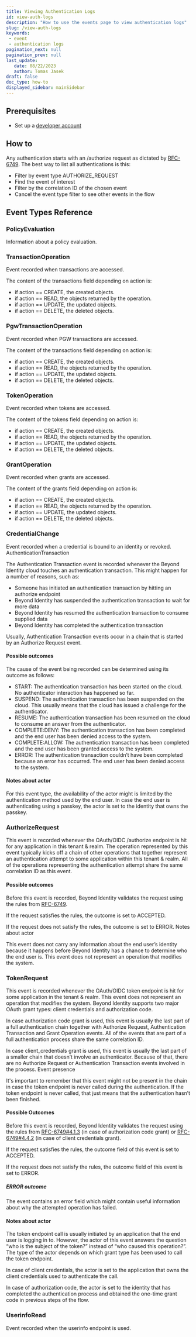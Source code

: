 ```yaml
---
title: Viewing Authentication Logs
id: view-auth-logs
description: "How to use the events page to view authentication logs"
slug: /view-auth-logs
keywords: 
 - event
 - authentication logs
pagination_next: null
pagination_prev: null
last_update: 
   date: 08/22/2023
   author: Tomas Jasek
draft: false
doc_type: how-to
displayed_sidebar: mainSidebar
---
```



## Prerequisites

- Set up a [developer account](./account-setup.md)

## How to

Any authentication starts with an /authorize request as dictated by [RFC-6749](https://datatracker.ietf.org/doc/html/rfc6749). The best way to list all authentications is this:


- Filter by event type AUTHORIZE_REQUEST
- Find the event of interest
- Filter by the correlation ID of the chosen event
- Cancel the event type filter to see other events in the flow

## Event Types Reference

### PolicyEvaluation

Information about a policy evaluation.

### TransactionOperation

Event recorded when transactions are accessed.

The content of the transactions field depending on action is:

- if action == CREATE, the created objects.
- if action == READ, the objects returned by the operation.
- if action == UPDATE, the updated objects.
- if action == DELETE, the deleted objects.

### PgwTransactionOperation

Event recorded when PGW transactions are accessed.

The content of the transactions field depending on action is:

- if action == CREATE, the created objects.
- if action == READ, the objects returned by the operation.
- if action == UPDATE, the updated objects.
- if action == DELETE, the deleted objects.

### TokenOperation

Event recorded when tokens are accessed.

The content of the tokens field depending on action is:

- if action == CREATE, the created objects.
- if action == READ, the objects returned by the operation.
- if action == UPDATE, the updated objects.
- if action == DELETE, the deleted objects.

### GrantOperation

Event recorded when grants are accessed.

The content of the grants field depending on action is:

- if action == CREATE, the created objects.
- if action == READ, the objects returned by the operation.
- if action == UPDATE, the updated objects.
- if action == DELETE, the deleted objects.

### CredentialChange

Event recorded when a credential is bound to an identity or revoked.
AuthenticationTransaction

The Authentication Transaction event is recorded whenever the Beyond
Identity cloud touches an authentication transaction. This might happen
for a number of reasons, such as:

- Someone has initiated an authentication transaction by hitting an authorize endpoint
- Beyond Identity has suspended the authentication transaction to wait for more data
- Beyond Identity has resumed the authentication transaction to consume supplied data
- Beyond Identity has completed the authentication transaction

Usually, Authentication Transaction events occur in a chain that is
started by an Authorize Request event. 

#### Possible outcomes

The cause of the event being recorded can be determined using its outcome as follows:

- START: The authentication transaction has been started on the cloud. No authenticator interaction has happened so far.
- SUSPEND: The authentication transaction has been suspended on the cloud. This usually means that the cloud has issued a challenge for the authenticator.
- RESUME: The authentication transaction has been resumed on the cloud to consume an answer from the authenticator.
- COMPLETE:DENY: The authentication transaction has been completed and the end user has been denied access to the system.
- COMPLETE:ALLOW: The authentication transaction has been completed and the end user has been granted access to the system.
- ERROR: The authentication transaction couldn’t have been completed because an error has occurred. The end user has been denied access to the system.

#### Notes about actor

For this event type, the availability of the actor might is limited by
the authentication method used by the end user. In case the end user is
authenticating using a passkey, the actor is set to the identity that
owns the passkey.

### AuthorizeRequest

This event is recorded whenever the OAuth/OIDC /authorize endpoint is
hit for any application in this tenant & realm. The operation represented
by this event typically kicks off a chain of other operations that
together represent an authentication attempt to some application within
this tenant & realm. All of the operations representing the
authentication attempt share the same correlation ID as this event.

#### Possible outcomes

Before this event is recorded, Beyond Identity validates the request
using the rules from [RFC-6749](https://datatracker.ietf.org/doc/html/rfc6749).


If the request satisfies the rules, the outcome is set to ACCEPTED. 

If the request does not satisfy the rules, the outcome is set to ERROR. 
Notes about actor

This event does not carry any information about the end user’s identity
because it happens before Beyond Identity has a chance to determine who
the end user is. This event does not represent an operation that modifies
the system.

### TokenRequest

This event is recorded whenever the OAuth/OIDC token endpoint is hit for
some application in the tenant & realm. This event does not represent an
operation that modifies the system. Beyond Identity supports two major
OAuth grant types: client credentials and authorization code. 

In case authorization code grant is used, this event is usually the
last part of a full authentication chain together with Authorize Request,
Authentication Transaction and Grant Operation events. All of the events
that are part of a full authentication process share the same correlation
ID.

In case client_credentials grant is used, this event is usually the
last part of a smaller chain that doesn’t involve an authenticator.
Because of that, there are no Authorize Request or Authentication
Transaction events involved in the process. Event presence

It's important to remember that this event might not be present in the
chain in case the token endpoint is never called during the
authentication. If the token endpoint is never called, that just means
that the authentication hasn’t been finished.

#### Possible Outcomes

Before this event is recorded, Beyond Identity validates the request
using the rules from [RFC-6749#4.1.3](https://datatracker.ietf.org/doc/html/rfc6749#section-4.1.3) (in case of authorization code grant) or
[RFC-6749#4.4.2](https://datatracker.ietf.org/doc/html/rfc6749#section-4.4.2) (in case of client credentials grant).

If the request satisfies the rules, the outcome field of this event is set to ACCEPTED.

If the request does not satisfy the rules, the outcome field of this event is set to ERROR.

##### ERROR outcome

The event contains an error field which might contain useful
information about why the attempted operation has failed.

#### Notes about actor

The token endpoint call is usually initiated by an application that the
end user is logging in to. However, the actor of this event answers the
question “who is the subject of the token?” instead of “who caused this
operation?”. The type of the actor depends on which grant type has been
used to call the token endpoint.

In case of client credentials, the actor is set to the application that
owns the client credentials used to authenticate the call.

In case of authorization code, the actor is set to the identity that has
completed the authentication process and obtained the one-time grant code
in previous steps of the flow.

### UserinfoRead

Event recorded when the userinfo endpoint is used.
